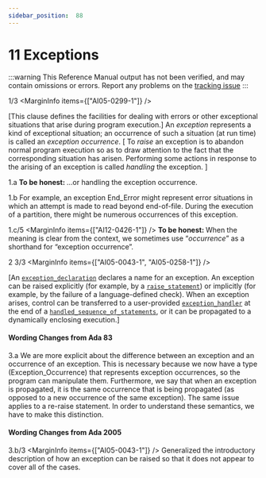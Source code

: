 ```yaml
---
sidebar_position:  88
---
```


# 11 Exceptions

:::warning
This Reference Manual output has not been verified,
and may contain omissions or errors.
Report any problems on the [tracking issue](https://github.com/ada-lang-io/ada-lang-io/issues/20)
:::


<MarginText>1/3</MarginText>
<MarginInfo items={["AI05-0299-1"]} />
<p>[This clause defines the facilities for dealing with errors or other exceptional situations that arise during program execution.] An <em>exception</em> represents a kind of exceptional situation; an occurrence of such a situation (at run time) is called an <em>exception occurrence</em>. [ To <em>raise</em> an exception is to abandon normal program execution so as to draw attention to the fact that the corresponding situation has arisen. Performing some actions in response to the arising of an exception is called <em>handling</em> the exception. ]<br /></p>

<MarginText>1.a</MarginText>
<Admonition type="aarm" aarm="note" title="Note: ">
<strong>To be honest: </strong>...or handling the exception occurrence. <br /></Admonition>

<MarginText>1.b</MarginText>
<Admonition type="aarm" aarm="ramification" title="Ramification: ">
<strong></strong>For example, an exception End_Error might represent error situations in which an attempt is made to read beyond end-of-file. During the execution of a partition, there might be numerous occurrences of this exception. <br /></Admonition>

<MarginText>1.c/5</MarginText>
<MarginInfo items={["AI12-0426-1"]} />
<Admonition type="aarm" aarm="note" title="Note: ">
<strong>To be honest: </strong>When the meaning is clear from the context, we sometimes use &ldquo;<em>occurrence</em>&rdquo; as a shorthand  for &ldquo;exception occurrence&rdquo;. <br /></Admonition>

<MarginText>2</MarginText>
<MarginText>3/3</MarginText>
<MarginInfo items={["AI05-0043-1", "AI05-0258-1"]} />
<p>[An <code><a href="../AA-11/AA-11.1#S0303">exception_declaration</a></code> declares a name for an exception. An exception can be raised explicitly (for example, by a <code><a href="../AA-11/AA-11.3#S0308">raise_statement</a></code>) or implicitly (for example, by the failure of a language-defined check). When an exception arises, control can be transferred to a user-provided <code><a href="../AA-11/AA-11.2#S0305">exception_handler</a></code> at the end of a <code><a href="../AA-11/AA-11.2#S0304">handled_sequence_of_statements</a></code>, or it can be propagated to a dynamically enclosing execution.] <br /></p>


#### Wording Changes from Ada 83

<MarginText>3.a</MarginText>
<Admonition type="aarm" aarm="note" title="Note: ">
We are more explicit about the difference between an exception and an occurrence of an exception. This is necessary because we now have a type (Exception_Occurrence) that represents exception occurrences, so the program can manipulate them. Furthermore, we say that when an exception is propagated, it is the same occurrence that is being propagated (as opposed to a new occurrence of the same exception). The same issue applies to a re-raise statement. In order to understand these semantics, we have to make this distinction. <br /></Admonition>


#### Wording Changes from Ada 2005

<MarginText>3.b/3</MarginText>
<MarginInfo items={["AI05-0043-1"]} />
<Admonition type="aarm" aarm="correction" title="Correction:">
<strong></strong> Generalized the introductory description of how an exception can be raised so that it does not appear to cover all of the cases. <br /></Admonition>

